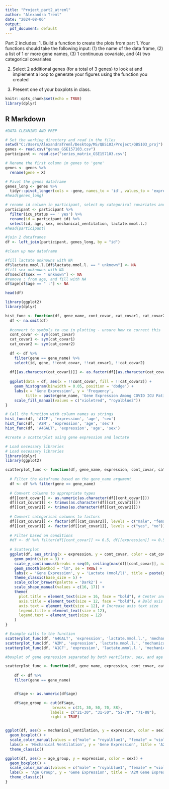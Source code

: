 ```yaml
---
title: "Project_part2_atreml"
author: "Alexandra Treml"
date: "2024-08-06"
output:
  pdf_document: default
---
```

Part 2 includes: 
1. Build a function to create the plots from part 1.
Your functions should take the following input: (1) the name of the data frame, (2) a list of 1 or more gene names, (3) 1 continuous covariate, and (4) two categorical covariates

2. Select 2 additional genes (for a total of 3 genes) to look at and implement a loop to generate your figures using the function you created

3. Present one of your boxplots in class.


```r
knitr::opts_chunk$set(echo = TRUE)
library(dplyr)
```

## R Markdown

```r
#DATA CLEANING AND PREP

# Set the working directory and read in the files
setwd("C:/Users/AlexandraTreml/Desktop/MS/QBS103/Project/QBS103_proj")
genes <- read.csv("genes_GSE157103.csv")
participant <- read.csv("series_matrix_GSE157103.csv")

# Rename the first column in genes to 'gene'
genes <- genes %>%
  rename(gene = X)

# Pivot the genes dataframe
genes_long <- genes %>%
  tidyr::pivot_longer(cols = -gene, names_to = 'id', values_to = 'expression')
#head(genes_long)

# rename id column in participant, select my categorical covariates and continuous variable (+age for eda)
participant <- participant %>%
  filter(icu_status == ' yes') %>%
  rename(id = participant_id) %>%
  select(id, age, sex, mechanical_ventilation, lactate.mmol.l.)
#head(participant)

#join 2 dataframes
df <- left_join(participant, genes_long, by = "id")

#clean up new dataframe

#fill lactate unknowns with NA 
df$lactate.mmol.l.[df$lactate.mmol.l. == " unknown"] <- NA
#fill sex unknowns with NA 
df$sex[df$sex == " unknown"] <- NA
#remove : from age, and fill with NA
df$age[df$age == " :"] <- NA

head(df)
```
```r
library(ggplot2)
library(dplyr)

hist_func <- function(df, gene_name, cont_covar, cat_covar1, cat_covar2) {
  df <- na.omit(df)
  
  #convert to symbols to use in plotting - unsure how to correct this
  cont_covar <- sym(cont_covar)
  cat_covar1 <- sym(cat_covar1)
  cat_covar2 <- sym(cat_covar2)
  
  df <- df %>% 
    filter(gene == gene_name) %>%
    select(id, gene, !!cont_covar, !!cat_covar1, !!cat_covar2)
  
  df[[as.character(cat_covar1)]] <- as.factor(df[[as.character(cat_covar1)]])
  
  ggplot(data = df, aes(x = !!cont_covar, fill = !!cat_covar2)) + 
    geom_histogram(binwidth = 0.05, position = 'dodge') + 
    labs(x = 'Gene Expression', y = 'Frequency', 
         title = paste(gene_name, 'Gene Expression Among COVID ICU Patients')) +  
    scale_fill_manual(values = c("violetred", "royalblue2"))
}

# Call the function with column names as strings
hist_func(df, 'A1CF', 'expression', 'age', 'sex')
hist_func(df, 'A2M', 'expression', 'age', 'sex')
hist_func(df, 'A4GALT', 'expression', 'age', 'sex')

```


```r
#create a scatterplot using gene expression and lactate 

# Load necessary libraries
# Load necessary libraries
library(dplyr)
library(ggplot2)

scatterplot_func <- function(df, gene_name, expression, cont_covar, cat_covar1, cat_covar2) {
  
  # Filter the dataframe based on the gene_name argument
  df <- df %>% filter(gene == gene_name)
  
  # Convert columns to appropriate types
  df[[cont_covar]] <- as.numeric(as.character(df[[cont_covar]]))
  df[[cat_covar1]] <- trimws(as.character(df[[cat_covar1]]))
  df[[cat_covar2]] <- trimws(as.character(df[[cat_covar2]]))
  
  # Convert categorical columns to factors
  df[[cat_covar2]] <- factor(df[[cat_covar2]], levels = c("male", "female"))
  df[[cat_covar1]] <- factor(df[[cat_covar1]], levels = c("yes", "no"))
  
  # Filter based on conditions
  #df <- df %>% filter(df[[cont_covar]] <= 6.5, df[[expression]] <= 0.5)
  
  # Scatterplot
  ggplot(df, aes_string(x = expression, y = cont_covar, color = cat_covar1, shape = cat_covar1)) + 
    geom_point(size = 3) + 
    scale_y_continuous(breaks = seq(0, ceiling(max(df[[cont_covar]], na.rm = TRUE)), by = 0.5)) +
    geom_smooth(method = "lm", se = TRUE) + 
    labs(x = 'Gene Expression', y = 'Lactate (mmol/l)', title = paste(gene_name, 'Gene Expression vs Lactate for COVID ICU Patients')) + 
    theme_classic(base_size = 5) +
    scale_color_brewer(palette = 'Dark2') +
    scale_shape_manual(values = c(16, 17)) +  
    theme(
      plot.title = element_text(size = 16, face = "bold"), # Center and bold title
      axis.title = element_text(size = 12, face = "bold"), # Bold axis titles
      axis.text = element_text(size = 12), # Increase axis text size
      legend.title = element_text(size = 12), 
      legend.text = element_text(size = 12) 
    )
}

# Example calls to the function
scatterplot_func(df, 'A4GALT', 'expression', 'lactate.mmol.l.', 'mechanical_ventilation', 'sex')
scatterplot_func(df, 'A2M', 'expression', 'lactate.mmol.l.', 'mechanical_ventilation', 'sex')
scatterplot_func(df, 'A1CF', 'expression', 'lactate.mmol.l.', 'mechanical_ventilation', 'sex')

```

```r
#boxplot of gene expression separated by both ventilator, sex, and age group

scatterplot_func <- function(df, gene_name, expression, cont_covar, cat_covar1, cat_covar2) {
  
    df <- df %>% 
    filter(gene == gene_name)


    df$age <- as.numeric(df$age)

    df$age_group <- cut(df$age,
                     breaks = c(21, 30, 50, 70, 88),
                    labels = c("21-30", "31-50", "51-70", "71-88"),
                    right = TRUE)


ggplot(df, aes(x = mechanical_ventilation, y = expression, color = sex)) +
  geom_boxplot() +
  scale_color_manual(values = c("male" = "royalblue1", "female" = "violetred1")) +
  labs(x = 'Mechanical Ventilation', y = 'Gene Expression', title = 'A2M Gene Expression Among Ventilated vs Non-Ventilated COVID ICU Patients') +
  theme_classic()

ggplot(df, aes(x = age_group, y = expression, color = sex)) +
  geom_boxplot() +
  scale_color_manual(values = c("male" = "royalblue1", "female" = "violetred1")) +
  labs(x = 'Age Group', y = 'Gene Expression', title = 'A2M Gene Expression Among COVID ICU Patient Age Groups') +
  theme_classic()
} 
```




